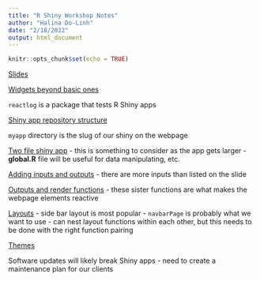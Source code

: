 ```yaml
---
title: "R Shiny Workshop Notes"
author: "Halina Do-Linh"
date: "2/18/2022"
output: html_document
---
```


```r
knitr::opts_chunk$set(echo = TRUE)
```

[Slides](https://ucsb-meds.github.io/shiny-workshop/#1)

[Widgets beyond basic ones](https://github.com/dreamRs/shinyWidgets)

`reactlog` is a package that tests R Shiny apps

[Shiny app repository structure](https://ucsb-meds.github.io/shiny-workshop/#26)

`myapp` directory is the slug of our shiny on the webpage

[Two file shiny app](https://ucsb-meds.github.io/shiny-workshop/#28)
- this is something to consider as the app gets larger 
- **global.R** file will be useful for data manipulating, etc.

[Adding inputs and outputs](https://ucsb-meds.github.io/shiny-workshop/#32)
- there are more inputs than listed on the slide 

[Outputs and render functions](https://ucsb-meds.github.io/shiny-workshop/#44)
- these sister functions are what makes the webpage elements reactive 

[Layouts](https://ucsb-meds.github.io/shiny-workshop/#81)
- side bar layout is most popular 
- `navbarPage` is probably what we want to use 
- can nest layout functions within each other, but this needs to be done with the right function pairing 

[Themes](https://bootswatch.com/)

Software updates will likely break Shiny apps
- need to create a maintenance plan for our clients


